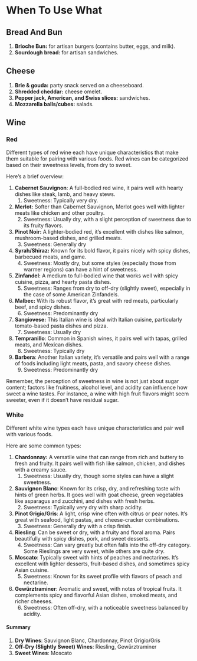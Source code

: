 # When To Use What


## Bread And Bun



1. **Brioche Bun:** for artisan burgers (contains butter, eggs, and milk). 
2. **Sourdough bread: **for artisan sandwiches. 


## Cheese



1. **Brie & gouda:** party snack served on a cheeseboard.
2. **Shredded cheddar:** cheese omelet.
3. **Pepper jack, American, and Swiss slices:** sandwiches. 
4. **Mozzarella balls/cubes:** salads.


## Wine


### Red

Different types of red wine each have unique characteristics that make them suitable for pairing with various foods. Red wines can be categorized based on their sweetness levels, from dry to sweet.

Here's a brief overview:



1. **Cabernet Sauvignon**: A full-bodied red wine, it pairs well with hearty dishes like steak, lamb, and heavy stews.
    1. Sweetness: Typically very dry.
2. **Merlot:** Softer than Cabernet Sauvignon, Merlot goes well with lighter meats like chicken and other poultry.
    2. Sweetness: Usually dry, with a slight perception of sweetness due to its fruity flavors.
3. **Pinot Noir:** A lighter-bodied red, it's excellent with dishes like salmon, mushroom-based dishes, and grilled meats.
    3. Sweetness: Generally dry
4. **Syrah/Shiraz:** Known for its bold flavor, it pairs nicely with spicy dishes, barbecued meats, and game.
    4. Sweetness: Mostly dry, but some styles (especially those from warmer regions) can have a hint of sweetness.
5. **Zinfandel:** A medium to full-bodied wine that works well with spicy cuisine, pizza, and hearty pasta dishes.
    5. Sweetness: Ranges from dry to off-dry (slightly sweet), especially in the case of some American Zinfandels.
6. **Malbec:** With its robust flavor, it's great with red meats, particularly beef, and spicy dishes.
    6. Sweetness: Predominantly dry
7. **Sangiovese:** This Italian wine is ideal with Italian cuisine, particularly tomato-based pasta dishes and pizza.
    7. Sweetness: Usually dry
8. **Tempranillo**: Common in Spanish wines, it pairs well with tapas, grilled meats, and Mexican dishes.
    8. Sweetness: Typically dry
9. **Barbera**: Another Italian variety, it's versatile and pairs well with a range of foods including light meats, pasta, and savory cheese dishes.
    9. Sweetness: Predominantly dry

Remember, the perception of sweetness in wine is not just about sugar content; factors like fruitiness, alcohol level, and acidity can influence how sweet a wine tastes. For instance, a wine with high fruit flavors might seem sweeter, even if it doesn't have residual sugar.


### White

Different white wine types each have unique characteristics and pair well with various foods. 

Here are some common types:



1. **Chardonnay:** A versatile wine that can range from rich and buttery to fresh and fruity. It pairs well with fish like salmon, chicken, and dishes with a creamy sauce.
    1. Sweetness: Usually dry, though some styles can have a slight sweetness.
2. **Sauvignon Blanc**: Known for its crisp, dry, and refreshing taste with hints of green herbs. It goes well with goat cheese, green vegetables like asparagus and zucchini, and dishes with fresh herbs.
    2. Sweetness: Typically very dry with sharp acidity.
3. **Pinot Grigio/Gris**: A light, crisp wine often with citrus or pear notes. It's great with seafood, light pastas, and cheese-cracker combinations.
    3. Sweetness: Generally dry with a crisp finish.
4. **Riesling**: Can be sweet or dry, with a fruity and floral aroma. Pairs beautifully with spicy dishes, pork, and sweet desserts.
    4. Sweetness: Can vary greatly but often falls into the off-dry category. Some Rieslings are very sweet, while others are quite dry.
5. **Moscato**: Typically sweet with hints of peaches and nectarines. It's excellent with lighter desserts, fruit-based dishes, and sometimes spicy Asian cuisine.
    5. Sweetness: Known for its sweet profile with flavors of peach and nectarine.
6. **Gewürztraminer**: Aromatic and sweet, with notes of tropical fruits. It complements spicy and flavorful Asian dishes, smoked meats, and richer cheeses.
    6. Sweetness: Often off-dry, with a noticeable sweetness balanced by acidity.


#### Summary



1. **Dry Wines**: Sauvignon Blanc, Chardonnay, Pinot Grigio/Gris
2. **Off-Dry (Slightly Sweet) Wines**: Riesling, Gewürztraminer
3. **Sweet Wines**: Moscato